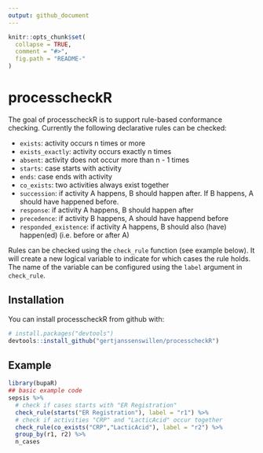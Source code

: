 ```yaml
---
output: github_document
---
```


<!-- README.md is generated from README.Rmd. Please edit that file -->

```r
knitr::opts_chunk$set(
  collapse = TRUE,
  comment = "#>",
  fig.path = "README-"
)
```

# processcheckR

The goal of processcheckR is to support rule-based conformance checking. Currently the following declarative rules can be checked:

* `exists`: activity occurs n times or more
* `exists_exactly`: activity occurs exactly n times
* `absent`: activity does not occur more than n - 1 times
* `starts`: case starts with activity
* `ends`: case ends with activity
* `co_exists`: two activities always exist together
* `succession`: if activity A happens, B should happen after. If B happens, A should have happened before.
* `response`: if activity A happens, B should happen after
* `precedence`: if activity B happens, A should have happend before
* `responded_existence`: if activity A happens, B should also (have) happen(ed) (i.e. before or after A)

Rules can be checked using the  `check_rule` function (see example below). It will create a new logical variable to indicate for which cases the rule holds. The name of the variable can be configured using the `label` argument in  `check_rule`. 

## Installation

You can install processcheckR from github with:

```r
# install.packages("devtools")
devtools::install_github("gertjanssenswillen/processcheckR")
```

## Example


```r
library(bupaR)
## basic example code
sepsis %>%
  # check if cases starts with "ER Registration"
  check_rule(starts("ER Registration"), label = "r1") %>%
  # check if activities "CRP" and "LacticAcid" occur together
  check_rule(co_exists("CRP","LacticAcid"), label = "r2") %>%
  group_by(r1, r2) %>%
  n_cases
```
